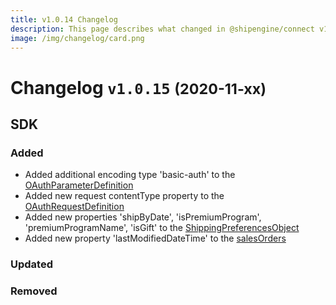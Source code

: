 ```yaml
---
title: v1.0.14 Changelog
description: This page describes what changed in @shipengine/connect v1.0.15
image: /img/changelog/card.png
---
```


Changelog `v1.0.15` <small>(2020-11-xx)</small>
=========================================================

SDK
---------------------------------------
### Added
* Added additional encoding type 'basic-auth' to the [OAuthParameterDefinition](../docs/oauth/oauth-objects)
* Added new request contentType property to the [OAuthRequestDefinition](../docs/oauth/oauth-objects)
* Added new properties 'shipByDate', 'isPremiumProgram', 'premiumProgramName', 'isGift' to the [ShippingPreferencesObject](../docs/reference/shipping-preferences.mdx)
* Added new property 'lastModifiedDateTime' to the [salesOrders](../docs/reference/get-sales-orders-by-date.mdx)

### Updated

### Removed
